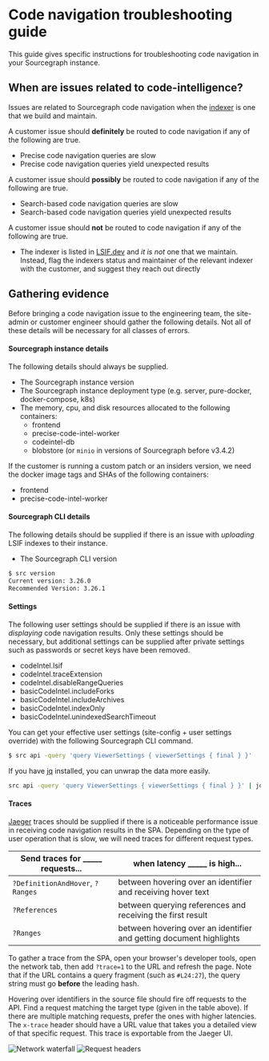 # Code navigation troubleshooting guide

This guide gives specific instructions for troubleshooting code navigation in your Sourcegraph instance.

## When are issues related to code-intelligence?


Issues are related to Sourcegraph code navigation when the [indexer](/code_navigation/references/indexers) is one that we build and maintain.

A customer issue should **definitely** be routed to code navigation if any of the following are true.

- Precise code navigation queries are slow
- Precise code navigation queries yield unexpected results

A customer issue should **possibly** be routed to code navigation if any of the following are true.

- Search-based code navigation queries are slow
- Search-based code navigation queries yield unexpected results

A customer issue should **not** be routed to code navigation if any of the following are true.

- The indexer is listed in [LSIF.dev](https://lsif.dev/) and _it is not_ one that we maintain. Instead, flag the indexers status and maintainer of the relevant indexer with the customer, and suggest they reach out directly

## Gathering evidence

Before bringing a code navigation issue to the engineering team, the site-admin or customer engineer should gather the following details. Not all of these details will be necessary for all classes of errors.

#### Sourcegraph instance details

The following details should always be supplied.

- The Sourcegraph instance version
- The Sourcegraph instance deployment type (e.g. server, pure-docker, docker-compose, k8s)
- The memory, cpu, and disk resources allocated to the following containers:
  - frontend
  - precise-code-intel-worker
  - codeintel-db
  - blobstore (or `minio` in versions of Sourcegraph before v3.4.2)

If the customer is running a custom patch or an insiders version, we need the docker image tags and SHAs of the following containers:

- frontend
- precise-code-intel-worker

#### Sourcegraph CLI details

The following details should be supplied if there is an issue with _uploading_ LSIF indexes to their instance.

- The Sourcegraph CLI version

```bash
$ src version
Current version: 3.26.0
Recommended Version: 3.26.1
```

#### Settings

The following user settings should be supplied if there is an issue with _displaying_ code navigation results. Only these settings should be necessary, but additional settings can be supplied after private settings such as passwords or secret keys have been removed.

- codeIntel.lsif
- codeIntel.traceExtension
- codeIntel.disableRangeQueries
- basicCodeIntel.includeForks
- basicCodeIntel.includeArchives
- basicCodeIntel.indexOnly
- basicCodeIntel.unindexedSearchTimeout

You can get your effective user settings (site-config + user settings override) with the following Sourcegraph CLI command.

```bash
$ src api -query 'query ViewerSettings { viewerSettings { final } }'
```

If you have [jq](https://stedolan.github.io/jq/) installed, you can unwrap the data more easily.

```bash
src api -query 'query ViewerSettings { viewerSettings { final } }' | jq -r '.data.viewerSettings.final' | jq
```

#### Traces

[Jaeger](/admin/observability/tracing) traces should be supplied if there is a noticeable performance issue in receiving code navigation results in the SPA. Depending on the type of user operation that is slow, we will need traces for different request types.

| Send traces for _____ requests... | when latency _____ is high...                                       |
| --------------------------------- | ------------------------------------------------------------------- |
| `?DefinitionAndHover`, `?Ranges`  | between hovering over an identifier and receiving hover text        |
| `?References`                     | between querying references and receiving the first result          |
| `?Ranges`                         | between hovering over an identifier and getting document highlights |

To gather a trace from the SPA, open your browser's developer tools, open the network tab, then add `?trace=1` to the URL and refresh the page. Note that if the URL contains a query fragment (such as `#L24:27`), the query string must go **before** the leading hash.

Hovering over identifiers in the source file should fire off requests to the API. Find a request matching the target type (given in the table above). If there are multiple matching requests, prefer the ones with higher latencies. The `x-trace` header should have a URL value that takes you a detailed view of that specific request. This trace is exportable from the Jaeger UI.

![Network waterfall](https://storage.googleapis.com/sourcegraph-assets/Docs/network-waterfall.png)
![Request headers](https://storage.googleapis.com/sourcegraph-assets/Docs/network-description.png)
